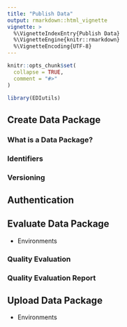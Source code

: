 ```yaml
---
title: "Publish Data"
output: rmarkdown::html_vignette
vignette: >
  %\VignetteIndexEntry{Publish Data}
  %\VignetteEngine{knitr::rmarkdown}
  %\VignetteEncoding{UTF-8}
---
```


```r
knitr::opts_chunk$set(
  collapse = TRUE,
  comment = "#>"
)
```

```r
library(EDIutils)
```

## Create Data Package

### What is a Data Package?

### Identifiers

### Versioning

## Authentication

## Evaluate Data Package
- Environments

### Quality Evaluation

### Quality Evaluation Report

## Upload Data Package
- Environments